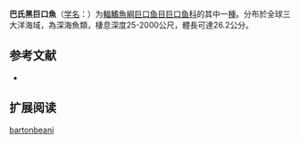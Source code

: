 {{Speciesbox
| name = 巴氏黑巨口魚
| status = NE
| status_system = IUCN3.1
| image = 
| genus = Melanostomias
| species = bartonbeani
| authority = [[Parr|Parr]], 1927
| synonyms = *''Melanostomias bulbosus''<br /><small>Beebe, 1933</small> ''
*''Melanostomias spilorhynchus''<br /><small>Regan & Trewavas, 1930</small> ''
}}

'''巴氏黑巨口魚'''（[[学名|学名]]：{{lang|la|''Melanostomias bartonbeani''}}）为[[輻鰭魚綱|輻鰭魚綱]][[巨口鱼目|巨口鱼目]][[巨口鱼科|巨口鱼科]]的其中一[[種|種]]。分布於全球三大洋海域，為深海魚類，棲息深度25-2000公尺，體長可達26.2公分。

== 参考文献 ==
{{refbegin}}
*{{FishBase_species|genus=Melanostomias|species=bartonbeani|year=2012|month=2}}
{{refend}}

== 扩展阅读 ==
{{refbegin}}
{{wikispecies-inline|Melanostomias bartonbeani|巴氏黑巨口魚}}
{{refend}}
{{Taxonbar|from=Q2751721}}

[[Category:黑巨口鱼属|bartonbeani]]